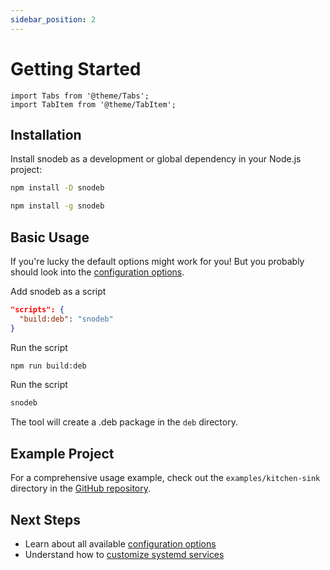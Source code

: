 ```yaml
---
sidebar_position: 2
---
```


# Getting Started

```mdx-code-block
import Tabs from '@theme/Tabs';
import TabItem from '@theme/TabItem';
```

## Installation

Install snodeb as a development or global dependency in your Node.js project:

<Tabs groupId="install-type">
  <TabItem value="script" label="Script">

```bash
npm install -D snodeb
```

  </TabItem>
  <TabItem value="global" label="Global">

```bash
npm install -g snodeb
```

  </TabItem>
</Tabs>

## Basic Usage

If you're lucky the default options might work for you! But you probably should look into the [configuration options](./configuration).

<Tabs groupId="install-type">
  <TabItem value="script" label="Script">

Add snodeb as a script

```json
"scripts": {
  "build:deb": "snodeb"
}
```

Run the script

```bash
npm run build:deb
```

  </TabItem>
  <TabItem value="global" label="Global">

Run the script

```bash
snodeb
```

  </TabItem>
</Tabs>

The tool will create a .deb package in the `deb` directory.

## Example Project

For a comprehensive usage example, check out the `examples/kitchen-sink` directory in the [GitHub repository](https://github.com/Soneliem/snodeb/tree/main/examples/kitchen-sink).

## Next Steps

- Learn about all available [configuration options](./configuration)
- Understand how to [customize systemd services](./configuration/systemd-service)
